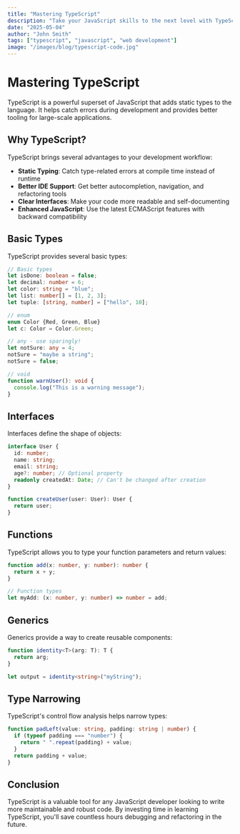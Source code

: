 ```yaml
---
title: "Mastering TypeScript"
description: "Take your JavaScript skills to the next level with TypeScript"
date: "2025-05-04"
author: "John Smith"
tags: ["typescript", "javascript", "web development"]
image: "/images/blog/typescript-code.jpg"
---
```


# Mastering TypeScript

TypeScript is a powerful superset of JavaScript that adds static types to the language. It helps catch errors during development and provides better tooling for large-scale applications.

## Why TypeScript?

TypeScript brings several advantages to your development workflow:

- **Static Typing**: Catch type-related errors at compile time instead of runtime
- **Better IDE Support**: Get better autocompletion, navigation, and refactoring tools
- **Clear Interfaces**: Make your code more readable and self-documenting
- **Enhanced JavaScript**: Use the latest ECMAScript features with backward compatibility

## Basic Types

TypeScript provides several basic types:

```typescript
// Basic types
let isDone: boolean = false;
let decimal: number = 6;
let color: string = "blue";
let list: number[] = [1, 2, 3];
let tuple: [string, number] = ["hello", 10];

// enum
enum Color {Red, Green, Blue}
let c: Color = Color.Green;

// any - use sparingly!
let notSure: any = 4;
notSure = "maybe a string";
notSure = false;

// void
function warnUser(): void {
  console.log("This is a warning message");
}
```

## Interfaces

Interfaces define the shape of objects:

```typescript
interface User {
  id: number;
  name: string;
  email: string;
  age?: number; // Optional property
  readonly createdAt: Date; // Can't be changed after creation
}

function createUser(user: User): User {
  return user;
}
```

## Functions

TypeScript allows you to type your function parameters and return values:

```typescript
function add(x: number, y: number): number {
  return x + y;
}

// Function types
let myAdd: (x: number, y: number) => number = add;
```

## Generics

Generics provide a way to create reusable components:

```typescript
function identity<T>(arg: T): T {
  return arg;
}

let output = identity<string>("myString");
```

## Type Narrowing

TypeScript's control flow analysis helps narrow types:

```typescript
function padLeft(value: string, padding: string | number) {
  if (typeof padding === "number") {
    return " ".repeat(padding) + value;
  }
  return padding + value;
}
```

## Conclusion

TypeScript is a valuable tool for any JavaScript developer looking to write more maintainable and robust code. By investing time in learning TypeScript, you'll save countless hours debugging and refactoring in the future. 
